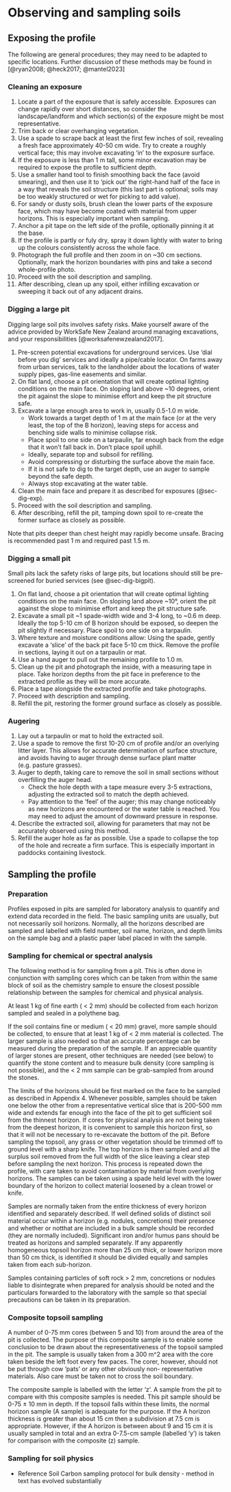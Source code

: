 # Observing and sampling soils {#sec-obssamp}

## Exposing the profile {#sec-dig}

The following are general procedures; they may need to be adapted to specific locations. Further discussion of these methods may be found in [@ryan2008; @heck2017; @mantel2023]

### Cleaning an exposure {#sec-dig-exp}

1.  Locate a part of the exposure that is safely accessible. Exposures can change rapidly over short distances, so consider the landscape/landform and which section(s) of the exposure might be most representative.
2.  Trim back or clear overhanging vegetation.
3.  Use a spade to scrape back at least the first few inches of soil, revealing a fresh face approximately 40-50 cm wide. Try to create a roughly vertical face; this may involve excavating 'in' to the exposure surface.
4.  If the exposure is less than 1 m tall, some minor excavation may be required to expose the profile to sufficient depth.
5.  Use a smaller hand tool to finish smoothing back the face (avoid smearing), and then use it to 'pick out' the right-hand half of the face in a way that reveals the soil structure (this last part is optional; soils may be too weakly structured or wet for picking to add value).
6.  For sandy or dusty soils, brush clean the lower parts of the exposure face, which may have become coated with material from upper horizons. This is especially important when sampling.
7.  Anchor a pit tape on the left side of the profile, optionally pinning it at the base.
8.  If the profile is partly or fuly dry, spray it down lightly with water to bring up the colours consistently across the whole face.
9.  Photograph the full profile and then zoom in on \~30 cm sections. Optionally, mark the horizon boundaries with pins and take a second whole-profile photo.
10. Proceed with the soil description and sampling.
11. After describing, clean up any spoil, either infilling excavation or sweeping it back out of any adjacent drains.

### Digging a large pit {#sec-dig-bigpit}

::: {#imp-dig .callout-important appearance="minimal" title="Excavation safety"}
Digging large soil pits involves safety risks. Make yourself aware of the advice provided by WorkSafe New Zealand around managing excavations, and your responsibilities [@worksafenewzealand2017].
:::

1.  Pre-screen potential excavations for underground services. Use 'dial before you dig' services and ideally a pipe/cable locator. On farms away from urban services, talk to the landholder about the locations of water supply pipes, gas-line easements and similar.
2.  On flat land, choose a pit orientation that will create optimal lighting conditions on the main face. On sloping land above \~10 degrees, orient the pit against the slope to minimise effort and keep the pit structure safe.
3.  Excavate a large enough area to work in, usually 0.5-1.0 m wide.
    -   Work towards a target depth of 1 m at the main face (or at the very least, the top of the B horizon), leaving steps for access and benching side walls to minimise collapse risk.
    -   Place spoil to one side on a tarpaulin, far enough back from the edge that it won't fall back in. Don't place spoil uphill.
    -   Ideally, separate top and subsoil for refilling.
    -   Avoid compressing or disturbing the surface above the main face.
    -   If it is not safe to dig to the target depth, use an auger to sample beyond the safe depth.
    -   Always stop excavating at the water table.
4.  Clean the main face and prepare it as described for exposures (@sec-dig-exp).
5.  Proceed with the soil description and sampling.
6.  After describing, refill the pit, tamping down spoil to re-create the former surface as closely as possible.

Note that pits deeper than chest height may rapidly become unsafe. Bracing is recommended past 1 m and required past 1.5 m.

### Digging a small pit {#sec-dig-lilpit}

Small pits lack the safety risks of large pits, but locations should still be pre-screened for buried services (see @sec-dig-bigpit).

1.  On flat land, choose a pit orientation that will create optimal lighting conditions on the main face. On sloping land above \~10°, orient the pit against the slope to minimise effort and keep the pit structure safe.
2.  Excavate a small pit \~1 spade-width wide and 3-4 long, to \~0.6 m deep. Ideally the top 5-10 cm of B horizon should be exposed, so deepen the pit slightly if necessary. Place spoil to one side on a tarpaulin.
3.  Where texture and moisture conditions allow: Using the spade, gently excavate a 'slice' of the back pit face 5-10 cm thick. Remove the profile in sections, laying it out on a tarpaulin or mat.
4.  Use a hand auger to pull out the remaining profile to 1.0 m.
5.  Clean up the pit and photograph the inside, with a measuring tape in place. Take horizon depths from the pit face in preference to the extracted profile as they will be more accurate.
6.  Place a tape alongside the extracted profile and take photographs.
7.  Proceed with description and sampling.
8.  Refill the pit, restoring the former ground surface as closely as possible.

### Augering {#sec-dig-aug}

1.  Lay out a tarpaulin or mat to hold the extracted soil.
2.  Use a spade to remove the first 10-20 cm of profile and/or an overlying litter layer. This allows for accurate determination of surface structure, and avoids having to auger through dense surface plant matter (e.g. pasture grasses).
3.  Auger to depth, taking care to remove the soil in small sections without overfilling the auger head.
    -   Check the hole depth with a tape measure every 3-5 extractions, adjusting the extracted soil to match the depth achieved.
    -   Pay attention to the 'feel' of the auger; this may change noticeably as new horizons are encountered or the water table is reached. You may need to adjust the amount of downward pressure in response.
4.  Describe the extracted soil, allowing for parameters that may not be accurately observed using this method.
5.  Refill the auger hole as far as possible. Use a spade to collapse the top of the hole and recreate a firm surface. This is especially important in paddocks containing livestock.

## Sampling the profile {#sec-samp}

### Preparation {#sec-samp-prep}

[Profiles exposed in pits are sampled for laboratory analysis to quantify and extend data recorded in the field. The basic sampling units are usually, but not necessarily soil horizons. Normally, all the horizons described are sampled and labelled with field number, soil name, horizon, and depth limits on the sample bag and a plastic paper label placed in with the sample.]{.milne}

### Sampling for chemical or spectral analysis {#sec-samp-chem}

[The following method is for sampling from a pit. This is often done in conjunction with sampling cores which can be taken from within the same block of soil as the chemistry sample to ensure the closest possible relationship between the samples for chemical and physical analysis.]{.milne}

[At least 1 kg of fine earth ( \< 2 mm) should be collected from each horizon sampled and sealed in a polythene bag.]{.milne}

[If the soil contains fine or medium ( \< 20 mm) gravel, more sample should be collected, to ensure that at least 1 kg of \< 2 mm material is collected. The larger sample is also needed so that an accurate percentage can be measured during the preparation of the sample. If an appreciable quantity of larger stones are present, other techniques are needed (see below) to quantify the stone content and to measure bulk density (core sampling is not possible), and the \< 2 mm sample can be grab-sampled from around the stones.]{.milne}

[The limits of the horizons should be first marked on the face to be sampled as described in Appendix 4. Whenever possible, samples should be taken one below the other from a representative vertical slice that is 200-500 mm wide and extends far enough into the face of the pit to get sufficient soil from the thinnest horizon. If cores for physical analysis are not being taken from the deepest horizon, it is convenient to sample this horizon first, so that it will not be necessary to re-excavate the bottom of the pit. Before sampling the topsoil, any grass or other vegetation should be trimmed off to ground level with a sharp knife. The top horizon is then sampled and all the surplus soil removed from the full width of the slice leaving a clear step before sampling the next horizon. This process is repeated down the profile, with care taken to avoid contamination by material from overlying horizons. The samples can be taken using a spade held level with the lower boundary of the horizon to collect material loosened by a clean trowel or knife.]{.milne}

[Samples are normally taken from the entire thickness of every horizon identified and separately described. If well defined solids of distinct soil material occur within a horizon (e.g. nodules, concretions) their presence and whether or notthat are included in a bulk sample should be recorded (they are normally included). Significant iron and/or humus pans should be treated as horizons and sampled separately. If any apparently homogeneous topsoil horizon more than 25 cm thick, or lower horizon more than 50 cm thick, is identified it should be divided equally and samples taken from each sub-horizon.]{.milne}

[Samples containing particles of soft rock \> 2 mm, concretions or nodules liable to disintegrate when prepared for analysis should be noted and the particulars forwarded to the laboratory with the sample so that special precautions can be taken in its preparation.]{.milne}

### Composite topsoil sampling

[A number of 0-75 mm cores]{.milne} (between 5 and 10) [from around the area of the pit is collected. The purpose of this composite sample is to enable some conclusion to be drawn about the representativeness of the topsoil sampled in the pit. The sample is usually taken from]{.milne} a 300 m\^2 [area with the core taken beside the left foot every]{.milne} few [paces. The corer, however, should not be put through cow 'pats' or any other obviously non- representative materials. Also care must be taken not to cross the soil boundary.]{.milne}

[The composite sample is labelled with the letter 'z'. A sample from the pit to compare with this composite samples is needed. This pit sample should be 0-75 ± 10 mm in depth. If the topsoil falls within these limits, the normal horizon sample (A sample) is adequate for the purpose. If the A horizon thickness is greater than about 15 cm then a subdivision at 7.5 cm is appropriate. However, if the A horizon is between about 9 and 15 cm it is usually sampled in total and an extra 0-7.5-cm sample (labelled 'y') is taken for comparison with the composite (z) sample.]{.milne}

### Sampling for soil physics

-   Reference Soil Carbon sampling protocol for bulk density - method in text has evolved substantially
